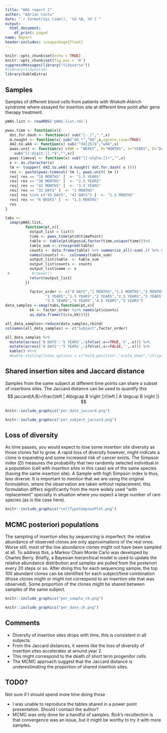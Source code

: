 ```yaml
---
title: "WAS report 2"
author: "Adrian Cantu"
date: "`r format(Sys.time(), '%d %B, %Y')`"
output:
  html_document:
    df_print: paged
name: Report
header-includes: \usepackage{float}
---
```


```r
knitr::opts_chunk$set(echo = TRUE)
knitr::opts_chunk$set(fig.pos = 'H')
suppressMessages(library("tidyverse"))
#library(tidyverse)
library(kableExtra)
```

## Samples

Samples of different blood cells from patients with Wiskott-Aldrich syndrome where essayed for insertion site at different time point after gene therapy treatment.


```r
pWAS.list <- readRDS('pWAS.list.rds')

pwas.time <- function(x){
  dot.for.dash <- function(x) sub("[-_]",".",x)
  d.nought <- function(x) sub("d0.*","D0",x,ignore.case=TRUE)
  d42.to.wk6 <- function(x) sub("^d4[25]$","wk6",x)
  pwas.unit <- function(x) c(WK = "WEEKS", M="MONTHS", Y="YEARS", D="DAYS")[
    sub("[[:digit:]].*$","",x)]
  pwas.timeval <- function(x) sub("[[:alpha:]]+","",x)
  x <- as.character(x)
  tm <- toupper( d42.to.wk6( d.nought( dot.for.dash( x ))))
  res <- paste(pwas.timeval( tm ), pwas.unit( tm ))
  res[ res == "18 MONTHS" ]  <- "1.5 YEARS"
  res[ res == "30 MONTHS" ]  <- "2.5 YEARS"
  res[ res == "42 MONTHS" ]  <- "3.5 YEARS"
  res[ res == "32 DAYS" ]  <- "1 MONTHS"
  res[ res %in% c("45 DAYS", "42 DAYS") ]  <- "1.5 MONTHS"
  res[ res == "6 WEEKS" ]  <- "1.5 MONTHS"
  res
}

tabs <-
  imap(pWAS.list,
         function(pt,x){
           output_list = list()
           time <- pwas.time(pt$d$timePoint)
           table <- table(pt$d$posid,factor(time,unique(time)))>0
           table_sum <- crossprod(table)
           counts <- data.frame(table) %>% summarise_all(~sum(.)) %>% simplify()
           names(counts) <-  colnames(table_sum)
           output_list$table  <- table_sum
           output_list$counts <- counts
           output_list$name <- x
 #          browser()
           return(output_list)
         })

           factor_order <- c("0 DAYS","1 MONTHS","1.5 MONTHS","3 MONTHS","6 MONTHS","9 MONTHS",
                  "1 YEARS","1.5 YEARS","2 YEARS","2.5 YEARS","3 YEARS",
                  "3.5 YEARS","4 YEARS","4.5 YEARS","5 YEARS")
data_samples <-imap(tabs,function(pt,x){
           kk <- factor_order %in% names(pt$counts)
           as.data.frame(t(c(x,kk)))})

all_data_samples<-reduce(data_samples,rbind)
colnames(all_data_samples) <- c("Subject",factor_order)
```


```r
all_data_samples %>% 
  mutate(across('0 DAYS':'5 YEARS',~ifelse(.x==TRUE,'X',.x))) %>%
  mutate(across('0 DAYS':'5 YEARS',~ifelse(.x==FALSE,'',.x))) %>%
  kable() #%>%
  #kable_styling(latex_options = c("hold_position","scale_down","striped"))
```

## Shared insertion sites and Jaccard distance

Samples from the same subject at different time points can share a subset of insertions sites. The Jaccard distance can be used to quantify this  
$$
jaccard(A,B)=\frac{\left | A\bigcap B \right |}{\left | A \bigcup B \right |}
$$


```r
knitr::include_graphics("per_date_jaccard.png")
```

```r
knitr::include_graphics("per_subject_jaccard.png")
```

## Loss of diversity

As time passes, you would expect to lose some insertion site diversity as those clones fail to grow. A rapid loss of diversity however, might indicate a clone is expanding and some increased risk of cancer exists. The Simpson index ($D$) measures the probability that two randomly selected individual in a population (cell with insertion sites in this case) are of the same species (having the same insertion site). A Sample with high Simpson index is thus, less diverse. It is important to mention that we are using the original formulation, where the observation are taken without replacement. this formulation differs significantly from the more widely used "with replacement" specially in situation where you expect a large number of rare species (as is the case here). 

```r
knitr::include_graphics("cellTypeSimpsonPlot.png")
```

## MCMC posteriori populations

The sampling of insertion sites by sequencing is imperfect; the relative abundance of observed clones are only approximations of the real ones. Worse still, most of the low abundance clones might not have been sampled at all. To address this, a Markov Chain Monte Carlo was developed by Charles Berry. Briefly, a Bayesian hierarchical model is used to update the relative abundance distribution and samples are pulled from the posteriori every 20 steps or so. After doing this for each sequencing sample, the top 100 abundant clones can be identified for each subject/time combination (those clones might or might not correspond to an insertion site that was observed). Some proportion of the clones might be shared between samples of the same subject.

```r
knitr::include_graphics("per_sample_ch.png")
```

```r
knitr::include_graphics("per_date_ch.png")
```

## Comments

* Diversity of insertion sites drops with time, this is consistent in all subjects.
* From the Jaccard distances, it seems like the loss of diversity of insertion sites accelerates at around year 2.
* This might correspond to the death of short term progenitor cells
* The MCMC approach suggest that the Jaccard distance is underestimating the proportion of shared insertion sites.

## TODO?
Not sure if I should spend more time doing those

* I was unable to reproduce the tables shared in a power point presentation. Should I contact the author?
* MCMC was only done for a handful of samples. Rick's recollection is that convergence was an issue, but it might be worthy to try it with more samples.
